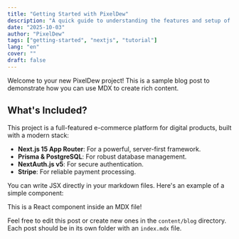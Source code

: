 ```yaml
---
title: "Getting Started with PixelDew"
description: "A quick guide to understanding the features and setup of your new PixelDew project."
date: "2025-10-03"
author: "PixelDew"
tags: ["getting-started", "nextjs", "tutorial"]
lang: "en"
cover: ""
draft: false
---
```


Welcome to your new PixelDew project! This is a sample blog post to demonstrate how you can use MDX to create rich content.

## What's Included?

This project is a full-featured e-commerce platform for digital products, built with a modern stack:

- **Next.js 15 App Router**: For a powerful, server-first framework.
- **Prisma & PostgreSQL**: For robust database management.
- **NextAuth.js v5**: For secure authentication.
- **Stripe**: For reliable payment processing.

You can write JSX directly in your markdown files. Here's an example of a simple component:

<div style={{ padding: '1rem', border: '1px solid #ccc', borderRadius: '8px' }}>
  This is a React component inside an MDX file!
</div>

Feel free to edit this post or create new ones in the `content/blog` directory. Each post should be in its own folder with an `index.mdx` file.